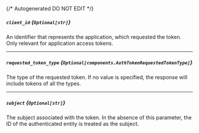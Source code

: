 {/* Autogenerated DO NOT EDIT  */}

##### `client_id` *{`Optional[str]`}*
An identifier that represents the application, which requested the
token. Only relevant for application access tokens.


---
##### `requested_token_type` *{`Optional[components.AuthTokenRequestedTokenType]`}*
The type of the requested token. If no value is specified, the
response will include tokens of all the types.

<Collapsible openLabel={Labels.showProperties} closeLabel={Labels.hideProperties}>
    <AuthTokenRequestedTokenType/>
</Collapsible>

---
##### `subject` *{`Optional[str]`}*
The subject associated with the token. In the absence of this
parameter, the ID of the authenticated entity is treated as the
subject.



